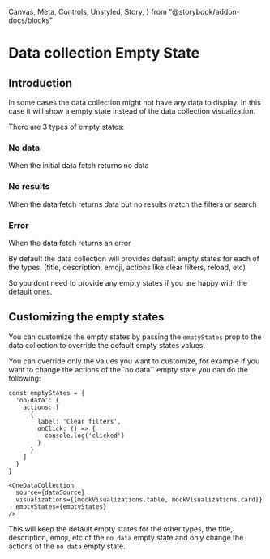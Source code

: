  Canvas,
  Meta,
  Controls,
  Unstyled,
  Story,
} from "@storybook/addon-docs/blocks"

<Meta title="Data collection/Empty State" />

# Data collection Empty State

## Introduction

In some cases the data collection might not have any data to display. In this
case it will show a empty state instead of the data collection visualization.

There are 3 types of empty states:

### No data

When the initial data fetch returns no data

<Canvas of={EmptyState.NoDataExample} />

### No results

When the data fetch returns data but no results match the filters or search

<Canvas of={EmptyState.NoResultsExample} />

### Error

When the data fetch returns an error

<Canvas of={EmptyState.ErrorExample} />

By default the data collection will provides default empty states for each of
the types. (title, description, emoji, actions like clear filters, reload, etc)

So you dont need to provide any empty states if you are happy with the default
ones.

## Customizing the empty states

You can customize the empty states by passing the `emptyStates` prop to the data
collection to override the default empty states values.

You can override only the values you want to customize, for example if you want
to change the actions of the `no data`` empty state you can do the following:

```tsx
const emptyStates = {
  'no-data': {
    actions: [
      {
        label: 'Clear filters',
        onClick: () => {
          console.log('clicked')
        }
      }
    ]
  }
}

<OneDataCollection
  source={dataSource}
  visualizations={[mockVisualizations.table, mockVisualizations.card]}
  emptyStates={emptyStates}
/>
```

This will keep the default empty states for the other types, the title,
description, emoji, etc of the `no data` empty state and only change the actions
of the `no data` empty state.

<Canvas of={EmptyState.CustomMessagesAndActions} />
